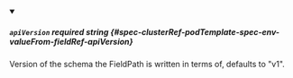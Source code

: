 
<details className="config-field" data-expandable="false" open>
<summary>

##### `apiVersion` <span className="config-field-required" data-required="false">required</span> <span className="config-field-type">string</span> <span className="config-field-default"></span> <span className="config-field-enum"></span> {#spec-clusterRef-podTemplate-spec-env-valueFrom-fieldRef-apiVersion}

Version of the schema the FieldPath is written in terms of, defaults to "v1".

</summary>



</details>
